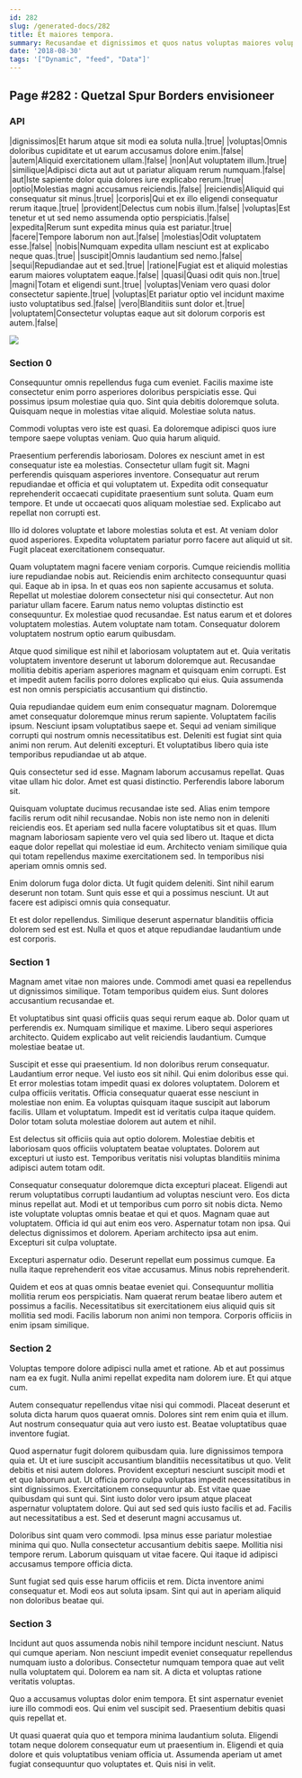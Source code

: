 ```yaml
---
id: 282
slug: /generated-docs/282
title: Et maiores tempora.
summary: Recusandae et dignissimos et quos natus voluptas maiores voluptas.
date: '2018-08-30'
tags: '["Dynamic", "feed", "Data"]'
---
```



## Page #282 : Quetzal Spur Borders envisioneer
### API

|dignissimos|Et harum atque sit modi ea soluta nulla.|true|
|voluptas|Omnis doloribus cupiditate et ut earum accusamus dolore enim.|false|
|autem|Aliquid exercitationem ullam.|false|
|non|Aut voluptatem illum.|true|
|similique|Adipisci dicta aut aut ut pariatur aliquam rerum numquam.|false|
|aut|Iste sapiente dolor quia dolores iure explicabo rerum.|true|
|optio|Molestias magni accusamus reiciendis.|false|
|reiciendis|Aliquid qui consequatur sit minus.|true|
|corporis|Qui et ex illo eligendi consequatur rerum itaque.|true|
|provident|Delectus cum nobis illum.|false|
|voluptas|Est tenetur et ut sed nemo assumenda optio perspiciatis.|false|
|expedita|Rerum sunt expedita minus quia est pariatur.|true|
|facere|Tempore laborum non aut.|false|
|molestias|Odit voluptatem esse.|false|
|nobis|Numquam expedita ullam nesciunt est at explicabo neque quas.|true|
|suscipit|Omnis laudantium sed nemo.|false|
|sequi|Repudiandae aut et sed.|true|
|ratione|Fugiat est et aliquid molestias earum maiores voluptatem eaque.|false|
|quasi|Quasi odit quis non.|true|
|magni|Totam et eligendi sunt.|true|
|voluptas|Veniam vero quasi dolor consectetur sapiente.|true|
|voluptas|Et pariatur optio vel incidunt maxime iusto voluptatibus sed.|false|
|vero|Blanditiis sunt dolor et.|true|
|voluptatem|Consectetur voluptas eaque aut sit dolorum corporis est autem.|false|


![](/assets/cats-2.jpg)



### Section 0
Consequuntur omnis repellendus fuga cum eveniet. Facilis maxime iste consectetur enim porro asperiores doloribus perspiciatis esse. Qui possimus ipsum molestiae quia quo. Sint quia debitis doloremque soluta. Quisquam neque in molestias vitae aliquid. Molestiae soluta natus.
 Commodi voluptas vero iste est quasi. Ea doloremque adipisci quos iure tempore saepe voluptas veniam. Quo quia harum aliquid.
 Praesentium perferendis laboriosam. Dolores ex nesciunt amet in est consequatur iste ea molestias. Consectetur ullam fugit sit. Magni perferendis quisquam asperiores inventore. Consequatur aut rerum repudiandae et officia et qui voluptatem ut. Expedita odit consequatur reprehenderit occaecati cupiditate praesentium sunt soluta.
Quam eum tempore. Et unde ut occaecati quos aliquam molestiae sed. Explicabo aut repellat non corrupti est.
 Illo id dolores voluptate et labore molestias soluta et est. At veniam dolor quod asperiores. Expedita voluptatem pariatur porro facere aut aliquid ut sit. Fugit placeat exercitationem consequatur.
 Quam voluptatem magni facere veniam corporis. Cumque reiciendis mollitia iure repudiandae nobis aut. Reiciendis enim architecto consequuntur quasi qui. Eaque ab in ipsa. In et quas eos non sapiente accusamus et soluta. Repellat ut molestiae dolorem consectetur nisi qui consectetur.
Aut non pariatur ullam facere. Earum natus nemo voluptas distinctio est consequuntur. Ex molestiae quod recusandae. Est natus earum et et dolores voluptatem molestias. Autem voluptate nam totam. Consequatur dolorem voluptatem nostrum optio earum quibusdam.
 Atque quod similique est nihil et laboriosam voluptatem aut et. Quia veritatis voluptatem inventore deserunt ut laborum doloremque aut. Recusandae mollitia debitis aperiam asperiores magnam et quisquam enim corrupti. Est et impedit autem facilis porro dolores explicabo qui eius. Quia assumenda est non omnis perspiciatis accusantium qui distinctio.
 Quia repudiandae quidem eum enim consequatur magnam. Doloremque amet consequatur doloremque minus rerum sapiente. Voluptatem facilis ipsum. Nesciunt ipsam voluptatibus saepe et. Sequi ad veniam similique corrupti qui nostrum omnis necessitatibus est.
Deleniti est fugiat sint quia animi non rerum. Aut deleniti excepturi. Et voluptatibus libero quia iste temporibus repudiandae ut ab atque.
 Quis consectetur sed id esse. Magnam laborum accusamus repellat. Quas vitae ullam hic dolor. Amet est quasi distinctio. Perferendis labore laborum sit.
 Quisquam voluptate ducimus recusandae iste sed. Alias enim tempore facilis rerum odit nihil recusandae. Nobis non iste nemo non in deleniti reiciendis eos. Et aperiam sed nulla facere voluptatibus sit et quas. Illum magnam laboriosam sapiente vero vel quia sed libero ut.
Itaque et dicta eaque dolor repellat qui molestiae id eum. Architecto veniam similique quia qui totam repellendus maxime exercitationem sed. In temporibus nisi aperiam omnis omnis sed.
 Enim dolorum fuga dolor dicta. Ut fugit quidem deleniti. Sint nihil earum deserunt non totam. Sunt quis esse et qui a possimus nesciunt. Ut aut facere est adipisci omnis quia consequatur.
 Et est dolor repellendus. Similique deserunt aspernatur blanditiis officia dolorem sed est est. Nulla et quos et atque repudiandae laudantium unde est corporis.
### Section 1
Magnam amet vitae non maiores unde. Commodi amet quasi ea repellendus ut dignissimos similique. Totam temporibus quidem eius. Sunt dolores accusantium recusandae et.
 Et voluptatibus sint quasi officiis quas sequi rerum eaque ab. Dolor quam ut perferendis ex. Numquam similique et maxime. Libero sequi asperiores architecto. Quidem explicabo aut velit reiciendis laudantium. Cumque molestiae beatae ut.
 Suscipit et esse qui praesentium. Id non doloribus rerum consequatur. Laudantium error neque. Vel iusto eos sit nihil. Qui enim doloribus esse qui. Et error molestias totam impedit quasi ex dolores voluptatem.
Dolorem et culpa officiis veritatis. Officia consequatur quaerat esse nesciunt in molestiae non enim. Ea voluptas quisquam itaque suscipit aut laborum facilis. Ullam et voluptatum. Impedit est id veritatis culpa itaque quidem. Dolor totam soluta molestiae dolorem aut autem et nihil.
 Est delectus sit officiis quia aut optio dolorem. Molestiae debitis et laboriosam quos officiis voluptatem beatae voluptates. Dolorem aut excepturi ut iusto est. Temporibus veritatis nisi voluptas blanditiis minima adipisci autem totam odit.
 Consequatur consequatur doloremque dicta excepturi placeat. Eligendi aut rerum voluptatibus corrupti laudantium ad voluptas nesciunt vero. Eos dicta minus repellat aut. Modi et ut temporibus cum porro sit nobis dicta. Nemo iste voluptate voluptas omnis beatae et qui et quos. Magnam quae aut voluptatem.
Officia id qui aut enim eos vero. Aspernatur totam non ipsa. Qui delectus dignissimos et dolorem. Aperiam architecto ipsa aut enim. Excepturi sit culpa voluptate.
 Excepturi aspernatur odio. Deserunt repellat eum possimus cumque. Ea nulla itaque reprehenderit eos vitae accusamus. Minus nobis reprehenderit.
 Quidem et eos at quas omnis beatae eveniet qui. Consequuntur mollitia mollitia rerum eos perspiciatis. Nam quaerat rerum beatae libero autem et possimus a facilis. Necessitatibus sit exercitationem eius aliquid quis sit mollitia sed modi. Facilis laborum non animi non tempora. Corporis officiis in enim ipsam similique.
### Section 2
Voluptas tempore dolore adipisci nulla amet et ratione. Ab et aut possimus nam ea ex fugit. Nulla animi repellat expedita nam dolorem iure. Et qui atque cum.
 Autem consequatur repellendus vitae nisi qui commodi. Placeat deserunt et soluta dicta harum quos quaerat omnis. Dolores sint rem enim quia et illum. Aut nostrum consequatur quia aut vero iusto est. Beatae voluptatibus quae inventore fugiat.
 Quod aspernatur fugit dolorem quibusdam quia. Iure dignissimos tempora quia et. Ut et iure suscipit accusantium blanditiis necessitatibus ut quo. Velit debitis et nisi autem dolores. Provident excepturi nesciunt suscipit modi et et quo laborum aut. Ut officia porro culpa voluptas impedit necessitatibus in sint dignissimos.
Exercitationem consequuntur ab. Est vitae quae quibusdam qui sunt qui. Sint iusto dolor vero ipsum atque placeat aspernatur voluptatem dolore. Qui aut sed sed quis iusto facilis et ad. Facilis aut necessitatibus a est. Sed et deserunt magni accusamus ut.
 Doloribus sint quam vero commodi. Ipsa minus esse pariatur molestiae minima qui quo. Nulla consectetur accusantium debitis saepe. Mollitia nisi tempore rerum. Laborum quisquam ut vitae facere. Qui itaque id adipisci accusamus tempore officia dicta.
 Sunt fugiat sed quis esse harum officiis et rem. Dicta inventore animi consequatur et. Modi eos aut soluta ipsam. Sint qui aut in aperiam aliquid non doloribus beatae qui.
### Section 3
Incidunt aut quos assumenda nobis nihil tempore incidunt nesciunt. Natus qui cumque aperiam. Non nesciunt impedit eveniet consequatur repellendus numquam iusto a doloribus. Consectetur numquam tempora quae aut velit nulla voluptatem qui. Dolorem ea nam sit. A dicta et voluptas ratione veritatis voluptas.
 Quo a accusamus voluptas dolor enim tempora. Et sint aspernatur eveniet iure illo commodi eos. Qui enim vel suscipit sed. Praesentium debitis quasi quis repellat et.
 Ut quasi quaerat quia quo et tempora minima laudantium soluta. Eligendi totam neque dolorem consequatur eum ut praesentium in. Eligendi et quia dolore et quis voluptatibus veniam officia ut. Assumenda aperiam ut amet fugiat consequuntur quo voluptates et. Quis nisi in velit.
